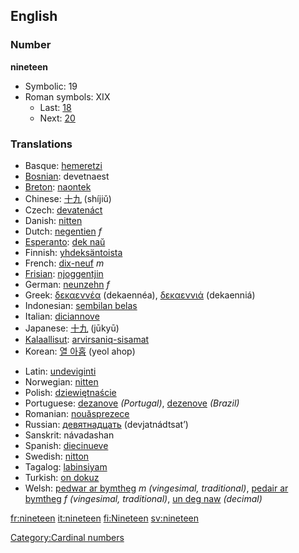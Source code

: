 ==English==
===Number===
'''nineteen'''
*Symbolic: 19
*Roman symbols: XIX
** Last: [[eighteen|18]]
** Next: [[twenty|20]]

===Translations===
{{top}}
*Basque: [[hemeretzi]]
*[[Bosnian]]: devetnaest
*[[Breton]]: [[naontek]]
*Chinese: [[十九]] (shíjiǔ)
*Czech: [[devatenáct]]
*Danish: [[nitten]]
*Dutch: [[negentien]] ''f''
*[[Esperanto]]: [[dek naŭ]]
*Finnish: [[yhdeksäntoista]]
*French: [[dix-neuf]] ''m''
*[[Frisian]]: [[njoggentjin]]
*German: [[neunzehn]] ''f''
*Greek: [[δεκαεννέα]] (dekaennéa), [[δεκαεννιά]] (dekaenniá)
*Indonesian: [[sembilan belas]]
*Italian: [[diciannove]] 
*Japanese: [[十九]] (jūkyū)
*[[Kalaallisut]]: [[arvirsaniq-sisamat]]
*Korean: [[열 아홉]] (yeol ahop)
{{mid}}
*Latin: [[undeviginti]]
*Norwegian: [[nitten]]
*Polish: [[dziewiętnaście]]
*Portuguese: [[dezanove]] ''(Portugal)'', [[dezenove]] ''(Brazil)''
*Romanian: [[nouăsprezece]]
*Russian: [[девятнадцать]] (devjatnádtsat’)
*Sanskrit: návadashan
*Spanish: [[diecinueve]]
*Swedish: [[nitton]]
*Tagalog: [[labinsiyam]]
*Turkish: [[on dokuz]]
*Welsh: [[pedwar ar bymtheg]] ''m (vingesimal, traditional)'', [[pedair ar bymtheg]] ''f (vingesimal, traditional)'', [[un deg naw]] ''(decimal)''
{{bottom}}

[[Category:Cardinal numbers]]

[[fr:nineteen]]
[[it:nineteen]]
[[fi:Nineteen]]
[[sv:nineteen]]